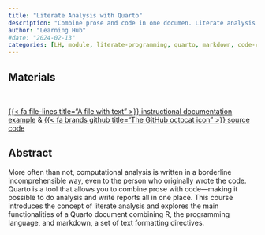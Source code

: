 ```yaml
---
title: "Literate Analysis with Quarto"
description: "Combine prose and code in one documen. Literate analysis is a fundamental tool for making your work reproducible."
author: "Learning Hub"
#date: "2024-02-13"
categories: [LH, module, literate-programming, quarto, markdown, code-chunk, quarto-file-paths, quarto-environment]
---
```


## Materials

<br>

::: {.center-text .body-text-l}
[{{< fa file-lines title="A file with text" >}} instructional documentation example](https://learning.nceas.ucsb.edu/2023-10-coreR/session_04.html){target="_blank"} & [{{< fa brands github title="The GitHub octocat icon" >}} source code](https://github.com/NCEAS/nceas-training/blob/2023-10-coreR/materials/sections/r-intro-quarto.qmd){target="_blank"}
:::

## Abstract

More often than not, computational analysis is written in a borderline incomprehensible way, even to the person who originally wrote the code. Quarto is a tool that allows you to combine prose with code—making it possible to do analysis and write reports all in one place. This course introduces the concept of literate analysis and explores the main functionalities of a Quarto document combining R, the programming language, and markdown, a set of text formatting directives.

